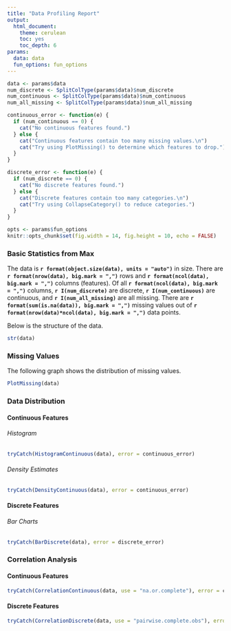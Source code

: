 ```yaml
---
title: "Data Profiling Report"
output:
  html_document: 
    theme: cerulean
    toc: yes
    toc_depth: 6
params:
  data: data
  fun_options: fun_options
---
```


```r
data <- params$data
num_discrete <- SplitColType(params$data)$num_discrete
num_continuous <- SplitColType(params$data)$num_continuous
num_all_missing <- SplitColType(params$data)$num_all_missing

continuous_error <- function(e) {
  if (num_continuous == 0) {
    cat("No continuous features found.")
  } else {
    cat("Continuous features contain too many missing values.\n")
    cat("Try using PlotMissing() to determine which features to drop.")
  }
}

discrete_error <- function(e) {
  if (num_discrete == 0) {
    cat("No discrete features found.")
  } else {
    cat("Discrete features contain too many categories.\n")
    cat("Try using CollapseCategory() to reduce categories.")
  }
}

opts <- params$fun_options
knitr::opts_chunk$set(fig.width = 14, fig.height = 10, echo = FALSE)
```

### Basic Statistics from Max
The data is **`r format(object.size(data), units = "auto")`** in size. There are **`r format(nrow(data), big.mark = ",")`** rows and **`r format(ncol(data), big.mark = ",")`** columns (features). Of all **`r format(ncol(data), big.mark = ",")`** columns, **`r I(num_discrete)`** are discrete, **`r I(num_continuous)`** are continuous, and **`r I(num_all_missing)`** are all missing. There are **`r format(sum(is.na(data)), big.mark = ",")`** missing values out of **`r format(nrow(data)*ncol(data), big.mark = ",")`** data points.

Below is the structure of the data.
```r
str(data)
```

### Missing Values
The following graph shows the distribution of missing values.
```r
PlotMissing(data)
```

### Data Distribution

#### Continuous Features

###### Histogram
```r
tryCatch(HistogramContinuous(data), error = continuous_error)
```

###### Density Estimates
```r
tryCatch(DensityContinuous(data), error = continuous_error)
```

#### Discrete Features
###### Bar Charts
```r
tryCatch(BarDiscrete(data), error = discrete_error)
```

### Correlation Analysis

#### Continuous Features
```r
tryCatch(CorrelationContinuous(data, use = "na.or.complete"), error = continuous_error)
```

#### Discrete Features
```r
tryCatch(CorrelationDiscrete(data, use = "pairwise.complete.obs"), error = discrete_error)
```
